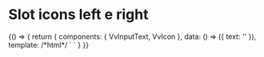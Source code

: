 

<Meta title="Components/InputText/Slots" component={VvInputText} />

# Slot icons left e right

<Canvas>
	<Story name="left-right-slots">
		{() => {
			return {
				components: { VvInputText, VvIcon },
				data: () => ({ text: '' }),
				template:
					/*html*/
					`
					<vv-input-text name="r1" v-model:modelValue="text">
						<template v-slot:icon-left="slotProps">
                            <VvIcon name="add"/>
                        </template>
                        <template v-slot:icon-right>
                            <button class="vv-button"> QUA! </button>
                        </template>
					</vv-input-text>
                    `
			}
		}}
	</Story>
</Canvas>
